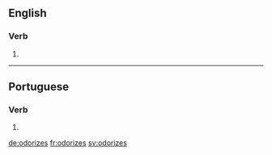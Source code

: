 ==English==

===Verb===
{{head|en|verb form}}

# {{en-third-person singular of|odorize}}

----

==Portuguese==

===Verb===
{{pt-verb-form}}

# {{pt-verb-form-of|odorizar}}

[[de:odorizes]]
[[fr:odorizes]]
[[sv:odorizes]]